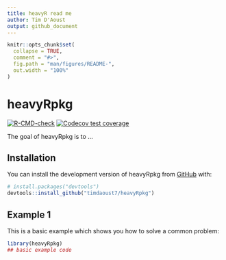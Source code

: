 ```yaml
---
title: heavyR read me
author: Tim D'Aoust
output: github_document
---
```


<!-- README.md is generated from README.Rmd. Please edit that file -->

```r
knitr::opts_chunk$set(
  collapse = TRUE,
  comment = "#>",
  fig.path = "man/figures/README-",
  out.width = "100%"
)
```

# heavyRpkg

<!-- badges: start -->
[![R-CMD-check](https://github.com/timdaoust7/heavyRpkg/actions/workflows/R-CMD-check.yaml/badge.svg)](https://github.com/timdaoust7/heavyRpkg/actions/workflows/R-CMD-check.yaml)
[![Codecov test coverage](https://codecov.io/gh/timdaoust7/heavyRpkg/branch/master/graph/badge.svg)](https://app.codecov.io/gh/timdaoust7/heavyRpkg?branch=master)
<!-- badges: end -->

The goal of heavyRpkg is to ...

## Installation

You can install the development version of heavyRpkg from [GitHub](https://github.com/) with:

``` r
# install.packages("devtools")
devtools::install_github("timdaoust7/heavyRpkg")
```

## Example 1

This is a basic example which shows you how to solve a common problem:

```r
library(heavyRpkg)
## basic example code
```

